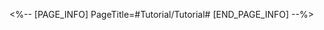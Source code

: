 <%-- [PAGE_INFO]
PageTitle=#Tutorial/Tutorial#
[END_PAGE_INFO] --%>
{{Tutorial
|sort      = 815101
|title     = Tutorial
|subtitle  = 
|type      = 
|about     = 
|image1    = Tutorial Tutorial 1.png{{subst:void|<!--$UPLOAD:<<SpriteOutput/TutorialPic/TutorialPage_815101.png>-<Tutorial Tutorial 1.png>-<Tutorial Files>>-->}}
|text1     = All enemies in each wave {{Color|h|nobold=1|have Shared HP}}.
|image2    = Tutorial Tutorial 2.png{{subst:void|<!--$UPLOAD:<<SpriteOutput/TutorialPic/TutorialPage_815102.png>-<Tutorial Tutorial 2.png>-<Tutorial Files>>-->}}
|text2     = When enemies become {{Color|h|nobold=1|debuffed}} or when they take action, they will receive 1 stack of {{Color|h|nobold=1|Ultimate Vulnerability}}.<br />Focus your attacks on the enemy that has the {{Color|h|nobold=1|highest Vulnerability stacks}} to deal more DMG to the whole enemy team.
}}